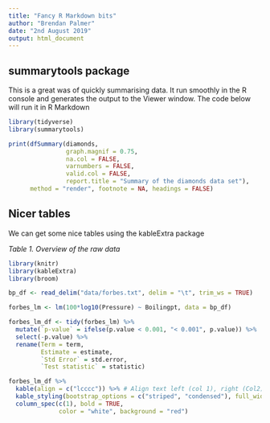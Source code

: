 ```yaml
---
title: "Fancy R Markdown bits"
author: "Brendan Palmer"
date: "2nd August 2019"
output: html_document
---
```


## summarytools package
This is a great was of quickly summarising data. It run smoothly in the R console and generates the output to the Viewer window. The code below will run it in R Markdown

```r

library(tidyverse)
library(summarytools)

print(dfSummary(diamonds, 
                graph.magnif = 0.75, 
                na.col = FALSE, 
                varnumbers = FALSE,  
                valid.col = FALSE,  
                report.title = "Summary of the diamonds data set"), 
      method = "render", footnote = NA, headings = FALSE)

```

## Nicer tables
We can get some nice tables using the kableExtra package

*Table 1. Overview of the raw data*  
```r
library(knitr)
library(kableExtra)
library(broom)

bp_df <- read_delim("data/forbes.txt", delim = "\t", trim_ws = TRUE)

forbes_lm <- lm(100*log10(Pressure) ~ Boilingpt, data = bp_df)

forbes_lm_df <- tidy(forbes_lm) %>%
  mutate(`p-value` = ifelse(p.value < 0.001, "< 0.001", p.value)) %>%
  select(-p.value) %>%
  rename(Term = term,
         Estimate = estimate,
         `Std Error` = std.error,
         `Test statistic` = statistic)

forbes_lm_df %>%
  kable(align = c("lcccc")) %>% # Align text left (col 1), right (Col2) ...) %>%
  kable_styling(bootstrap_options = c("striped", "condensed"), full_width = TRUE, font_size = 10) %>%
  column_spec(c(1), bold = TRUE, 
              color = "white", background = "red")
```